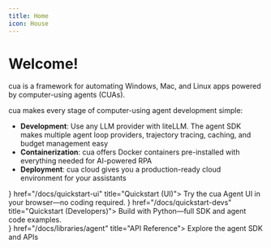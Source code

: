 ```yaml
---
title: Home
icon: House
---
```



# Welcome!

cua is a framework for automating Windows, Mac, and Linux apps powered by computer-using agents (CUAs).

cua makes every stage of computer-using agent development simple:

- **Development**: Use any LLM provider with liteLLM. The agent SDK makes multiple agent loop providers, trajectory tracing, caching, and budget management easy
- **Containerization**: cua offers Docker containers pre-installed with everything needed for AI-powered RPA
- **Deployment**: cua cloud gives you a production-ready cloud environment for your assistants

<div className="grid grid-cols-1 md:grid-cols-2 gap-6 mt-8">
  <Card icon={<Monitor />} href="/docs/quickstart-ui" title="Quickstart (UI)">
    Try the cua Agent UI in your browser—no coding required.
  </Card>
  <Card
    icon={<Code />}
    href="/docs/quickstart-devs"
    title="Quickstart (Developers)">
    Build with Python—full SDK and agent code examples.
  </Card>
</div>
<div className="grid grid-cols-1 gap-6 mt-6">
  <Card icon={<BookOpen />} href="/docs/libraries/agent" title="API Reference">
    Explore the agent SDK and APIs
  </Card>
</div>
